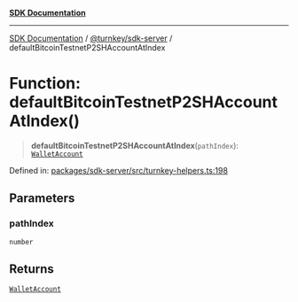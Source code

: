 [**SDK Documentation**](../../../README.mdx)

***

[SDK Documentation](../../../packages.mdx) / [@turnkey/sdk-server](../README.mdx) / defaultBitcoinTestnetP2SHAccountAtIndex

# Function: defaultBitcoinTestnetP2SHAccountAtIndex()

> **defaultBitcoinTestnetP2SHAccountAtIndex**(`pathIndex`): [`WalletAccount`](../interfaces/WalletAccount.mdx)

Defined in: [packages/sdk-server/src/turnkey-helpers.ts:198](https://github.com/tkhq/sdk/blob/e1b1a69bdd608320aaf03cc2dbbf68dc0c52b28d/packages/sdk-server/src/turnkey-helpers.ts#L198)

## Parameters

### pathIndex

`number`

## Returns

[`WalletAccount`](../interfaces/WalletAccount.mdx)
